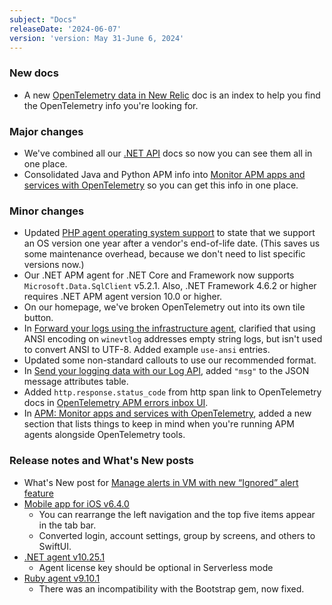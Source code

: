 ```yaml
---
subject: "Docs"
releaseDate: '2024-06-07'
version: 'version: May 31-June 6, 2024'
---
```


### New docs

* A new [OpenTelemetry data in New Relic](/docs/more-integrations/open-source-telemetry-integrations/opentelemetry/best-practices/opentelemetry-data-overview) doc is an index to help you find the OpenTelemetry info you're looking for.

### Major changes

* We've combined all our [.NET API](/docs/apm/agents/net-agent/net-agent-api/net-agent-api) docs so now you can see them all in one place.
* Consolidated Java and Python APM info into [Monitor APM apps and services with OpenTelemetry](/docs/more-integrations/open-source-telemetry-integrations/opentelemetry/get-started/apm-monitoring/opentelemetry-apm-intro) so you can get this info in one place.


### Minor changes

* Updated [PHP agent operating system support](/docs/apm/agents/php-agent/getting-started/php-agent-compatibility-requirements/#operating-systems) to state that we support an OS version one year after a vendor's end-of-life date. (This saves us some maintenance overhead, because we don't need to list specific versions now.)
* Our .NET APM agent for .NET Core and Framework now supports `Microsoft.Data.SqlClient` v5.2.1. Also, .NET Framework 4.6.2 or higher requires .NET APM agent version 10.0 or higher.
* On our homepage, we've broken OpenTelemetry out into its own tile button.
* In [Forward your logs using the infrastructure agent](/docs/logs/forward-logs/forward-your-logs-using-infrastructure-agent), clarified that using ANSI encoding on `winevtlog` addresses empty string logs, but isn't used to convert ANSI to UTF-8. Added example `use-ansi` entries.
* Updated some non-standard callouts to use our recommended format. 
* In [Send your logging data with our Log API](/docs/logs/log-api/introduction-log-api/#attributes), added `"msg"` to the JSON message attributes table.
* Added `http.response.status_code` from http span link to OpenTelemetry docs in [OpenTelemetry APM errors inbox UI](/docs/more-integrations/open-source-telemetry-integrations/opentelemetry/get-started/apm-monitoring/opentelemetry-apm-ui/#errors-inbox-page).
* In [APM: Monitor apps and services with OpenTelemetry](/docs/more-integrations/open-source-telemetry-integrations/opentelemetry/get-started/apm-monitoring/opentelemetry-apm-intro/#apm-agents), added a new section that lists things to keep in mind when you're running APM agents alongside OpenTelemetry tools. 

### Release notes and What's New posts

* What's New post for [Manage alerts in VM with new “Ignored” alert feature](/whats-new/2024/06/whats-new-05-13-nrvm-change-status-to-ignore/)
* [Mobile app for iOS v6.4.0](/docs/release-notes/mobile-apps-release-notes/new-relic-ios-release-notes/new-relic-ios-6040)
    * You can rearrange the left navigation and the top five items appear in the tab bar.
    * Converted login, account settings, group by screens, and others to SwiftUI.
* [.NET agent v10.25.1](/docs/release-notes/agent-release-notes/net-release-notes/net-agent-10-25-1)
    * Agent license key should be optional in Serverless mode
* [Ruby agent v9.10.1](/docs/release-notes/agent-release-notes/ruby-release-notes/ruby-agent-9-10-1)
    * There was an incompatibility with the Bootstrap gem, now fixed.















